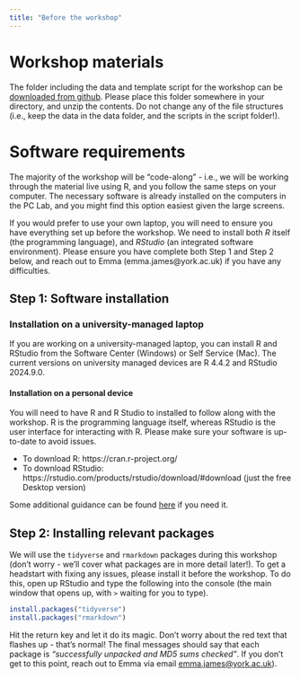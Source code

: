 ```yaml
---
title: "Before the workshop"
---
```


# Workshop materials

The folder including the data and template script for the workshop can be [downloaded from github](https://github.com/emljames/introR/blob/main/workshop_files.zip). Please place this folder somewhere in your directory, and unzip the contents. Do not change any of the file structures (i.e., keep the data in the data folder, and the scripts in the script folder!). 

# Software requirements

The majority of the workshop will be "code-along" - i.e., we will be working through the material live using R, and you follow the same steps on your computer. The necessary software is already installed on the computers in the PC Lab, and you might find this option easiest given the large screens. 

If you would prefer to use your own laptop, you will need to ensure you have everything set up before the workshop. We need to install both *R* itself (the programming language), and *RStudio* (an integrated software environment). Please ensure you have complete both Step 1 and Step 2 below, and reach out to Emma (emma.james@york.ac.uk) if you have any difficulties. 

## Step 1: Software installation

### Installation on a university-managed laptop 

If you are working on a university-managed laptop, you can install R and RStudio from the Software Center (Windows) or Self Service (Mac). The current versions on university managed devices are R 4.4.2 and RStudio 2024.9.0. 

#### Installation on a personal device

You will need to have R and R Studio to installed to follow along with the workshop. R is the programming language itself, whereas RStudio is the user interface for interacting with R. Please make sure your software is up-to-date to avoid issues.

* To download R: https://cran.r-project.org/  
* To download RStudio: https://rstudio.com/products/rstudio/download/#download (just the free Desktop version)

Some additional guidance can be found [here](https://datacarpentry.org/r-socialsci/setup.html) if you need it.

## Step 2: Installing relevant packages

We will use the `tidyverse` and `rmarkdown` packages during this workshop (don't worry - we'll cover what packages are in more detail later!). To get a headstart with fixing any issues, please install it before the workshop. To do this, open up RStudio and type the following into the console (the main window that opens up, with `>` waiting for you to type).

```r
install.packages("tidyverse")
install.packages("rmarkdown")
```

Hit the return key and let it do its magic. Don't worry about the red text that flashes up - that's normal! The final messages should say that each package is *"successfully unpacked and MD5 sums checked"*. If you don't get to this point, reach out to Emma via email [emma.james@york.ac.uk](emma.james@york.ac.uk)).
